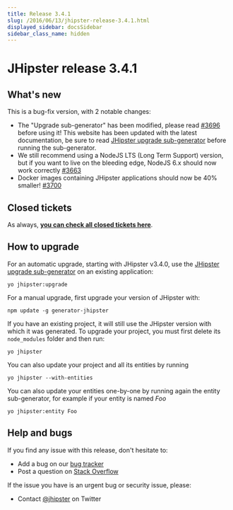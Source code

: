 ```yaml
---
title: Release 3.4.1
slug: /2016/06/13/jhipster-release-3.4.1.html
displayed_sidebar: docsSidebar
sidebar_class_name: hidden
---
```


JHipster release 3.4.1
==================

What's new
----------

This is a bug-fix version, with 2 notable changes:

- The "Upgrade sub-generator" has been modified, please read [#3696](https://github.com/jhipster/generator-jhipster/issues/3696) before using it! This website has been updated with the latest documentation, be sure to read [JHipster upgrade sub-generator](/upgrading-an-application/) before running the sub-generator.
- We still recommend using a NodeJS LTS (Long Term Support) version, but if you want to live on the bleeding edge, NodeJS 6.x should now work correctly [#3663](https://github.com/jhipster/generator-jhipster/issues/3663)
- Docker images containing JHipster applications should now be 40% smaller! [#3700](https://github.com/jhipster/generator-jhipster/issues/3700)

Closed tickets
------------
As always, __[you can check all closed tickets here](https://github.com/jhipster/generator-jhipster/issues?q=milestone%3A3.4.1+is%3Aclosed)__.

How to upgrade
------------

For an automatic upgrade, starting with JHipster v3.4.0, use the [JHipster upgrade sub-generator](/upgrading-an-application/) on an existing application:

```
yo jhipster:upgrade
```

For a manual upgrade, first upgrade your version of JHipster with:

```
npm update -g generator-jhipster
```

If you have an existing project, it will still use the JHipster version with which it was generated.
To upgrade your project, you must first delete its `node_modules` folder and then run:

```
yo jhipster
```

You can also update your project and all its entities by running

```
yo jhipster --with-entities
```

You can also update your entities one-by-one by running again the entity sub-generator, for example if your entity is named _Foo_

```
yo jhipster:entity Foo
```

Help and bugs
--------------

If you find any issue with this release, don't hesitate to:

- Add a bug on our [bug tracker](https://github.com/jhipster/generator-jhipster/issues?state=open)
- Post a question on [Stack Overflow](http://stackoverflow.com/tags/jhipster/info)

If the issue you have is an urgent bug or security issue, please:

- Contact [@jhipster](https://twitter.com/jhipster) on Twitter
